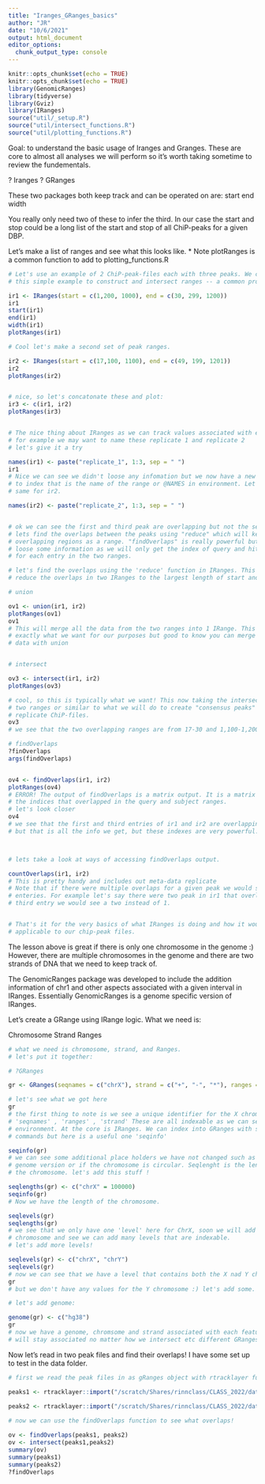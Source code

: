 ```yaml
---
title: "Iranges_GRanges_basics"
author: "JR"
date: "10/6/2021"
output: html_document
editor_options: 
  chunk_output_type: console
---
```


```r
knitr::opts_chunk$set(echo = TRUE)
knitr::opts_chunk$set(echo = TRUE)
library(GenomicRanges)
library(tidyverse)
library(Gviz)
library(IRanges)
source("util/_setup.R")
source("util/intersect_functions.R")
source("util/plotting_functions.R")
```

Goal: to understand the basic usage of Iranges and Granges. These are core to almost
all analyses we will perform so it's worth taking sometime to review the fundementals.

? Iranges
? GRanges

These two packages both keep track and can be operated on are: 
start
end
width

You really only need two of these to infer the third. In our case the start and stop
could be a long list of the start and stop of all ChiP-peaks for a given DBP.

Let's make a list of ranges and see what this looks like.
* Note plotRanges is a common function to add to plotting_functions.R

```r
# Let's use an example of 2 ChiP-peak-files each with three peaks. We can use
# this simple example to construct and intersect ranges -- a common procedure

ir1 <- IRanges(start = c(1,200, 1000), end = c(30, 299, 1200))
ir1
start(ir1)
end(ir1)
width(ir1)
plotRanges(ir1)

# Cool let's make a second set of peak ranges.

ir2 <- IRanges(start = c(17,100, 1100), end = c(49, 199, 1201))
ir2 
plotRanges(ir2)


# nice, so let's concatonate these and plot:
ir3 <- c(ir1, ir2)
plotRanges(ir3)


# The nice thing about IRanges as we can track values associated with each range
# for example we may want to name these replicate 1 and replicate 2
# let's give it a try

names(ir1) <- paste("replicate_1", 1:3, sep = " ")
ir1
# Nice we can see we didn't loose any infomation but we now have a new "level"
# to index that is the name of the range or @NAMES in environment. Let's do the 
# same for ir2.

names(ir2) <- paste("replicate_2", 1:3, sep = " ")


# ok we can see the first and third peak are overlapping but not the second.
# lets find the overlaps between the peaks using "reduce" which will keep the 
# overlapping regions as a range. "findOverlaps" is really powerful but we will
# loose some information as we will only get the index of query and hit overlaps
# for each entry in the two ranges. 

# let's find the overlaps using the 'reduce' function in IRanges. This will
# reduce the overlaps in two IRanges to the largest length of start and end values.

# union

ov1 <- union(ir1, ir2)
plotRanges(ov1)
ov1
# This will merge all the data from the two ranges into 1 IRange. This is not
# exactly what we want for our purposes but good to know you can merge all the
# data with union


# intersect

ov3 <- intersect(ir1, ir2)
plotRanges(ov3)

# cool, so this is typically what we want! This now taking the intersection of the
# two ranges or similar to what we will do to create "consensus peaks" from 
# replicate ChiP-files.
ov3
# we see that the two overlapping ranges are from 17-30 and 1,100-1,200.

# findOverlaps
?finOverlaps
args(findOverlaps)


ov4 <- findOverlaps(ir1, ir2)
plotRanges(ov4)
# ERROR! The output of findOverlaps is a matrix output. It is a matrix of the
# the indices that overlapped in the query and subject ranges.
# let's look closer
ov4
# we see that the first and third entries of ir1 and ir2 are overlapping.
# but that is all the info we get, but these indexes are very powerful.



# lets take a look at ways of accessing findOverlaps output.

countOverlaps(ir1, ir2)
# This is pretty handy and includes out meta-data replicate
# Note that if there were multiple overlaps for a given peak we would see multiple
# enteries. For example let's say there were two peak in ir1 that overlap the 
# third entry we would see a two instead of 1.


# That's it for the very basics of what IRanges is doing and how it would be 
# applicable to our chip-peak files.

```

The lesson above is great if there is only one chromosome in the genome :) 
However, there are multiple chromosomes in the genome and there are two strands
of DNA that we need to keep track of.

The GenomicRanges package was developed to include the addition information of chr1 and other aspects associated with a given interval in IRanges. Essentially GenomicRanges is a genome specific version of IRanges. 

Let's create a GRange using IRange logic. What we need is:

Chromosome
Strand
Ranges

```r

# what we need is chromosome, strand, and Ranges.
# let's put it together:

# ?GRanges

gr <- GRanges(seqnames = c("chrX"), strand = c("+", "-", "*"), ranges = IRanges(start = c(1,200, 1000), end = c(30, 299, 1200)))

# let's see what we got here
gr
# the first thing to note is we see a unique identifier for the X chromosome as
# 'seqnames' , 'ranges' , 'strand' These are all indexable as we can see in the
# environment. At the core is IRanges. We can index into GRanges with several
# commands but here is a useful one 'seqinfo'

seqinfo(gr)
# we can see some additional place holders we have not changed such as the 
# genome version or if the chromosome is circular. Seqlenght is the lenght of 
# the chromosome. let's add this stuff !

seqlengths(gr) <- c("chrX" = 100000)
seqinfo(gr)
# Now we have the length of the chromosome.

seqlevels(gr)
seqlengths(gr)
# we see that we only have one 'level' here for ChrX, soon we will add another
# chromosome and see we can add many levels that are indexable.
# let's add more levels!

seqlevels(gr) <- c("chrX", "chrY")
seqlevels(gr)
# now we can see that we have a level that contains both the X nad Y chromosome.
gr
# but we don't have any values for the Y chromosome :) let's add some.

# let's add genome:

genome(gr) <- c("hg38")
gr
# now we have a genome, chromsome and strand associated with each feature - that 
# will stay associated no matter how we intersect etc different GRanges.
```


Now let's read in two peak files and find their overlaps!
I have some set up to test in the data folder.

```R

# first we read the peak files in as gRanges object with rtracklayer function.

peaks1 <- rtracklayer::import("/scratch/Shares/rinnclass/CLASS_2022/data/POLR2A_consensus_peaks_filter.bed")

peaks2 <- rtracklayer::import("/scratch/Shares/rinnclass/CLASS_2022/data/POLR2B_consensus_peaks_filter.bed")
 
# now we can use the findOverlaps function to see what overlaps!

ov <- findOverlaps(peaks1, peaks2)
ov <- intersect(peaks1,peaks2)
summary(ov)
summary(peaks1)
summary(peaks2)
?findOverlaps
```
















